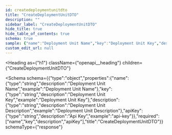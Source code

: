 ```yaml
---
id: createdeploymentunitdto
title: "CreateDeploymentUnitDTO"
description: ""
sidebar_label: "CreateDeploymentUnitDTO"
hide_title: true
hide_table_of_contents: true
schema: true
sample: {"name":"Deployment Unit Name","key":"Deployment Unit Key","description":"Deployment Unit Description","apiKey":"api-key"}
custom_edit_url: null
---
```



<Heading
  as={"h1"}
  className={"openapi__heading"}
  children={"CreateDeploymentUnitDTO"}
>
</Heading>





<Schema
  schema={{"type":"object","properties":{"name":{"type":"string","description":"Deployment Unit Name","example":"Deployment Unit Name"},"key":{"type":"string","description":"Deployment Unit Key","example":"Deployment Unit Key"},"description":{"type":"string","description":"Deployment Unit Description","example":"Deployment Unit Description"},"apiKey":{"type":"string","description":"Api Key","example":"api-key"}},"required":["name","key","description","apiKey"],"title":"CreateDeploymentUnitDTO"}}
  schemaType={"response"}
>
  
</Schema>
            